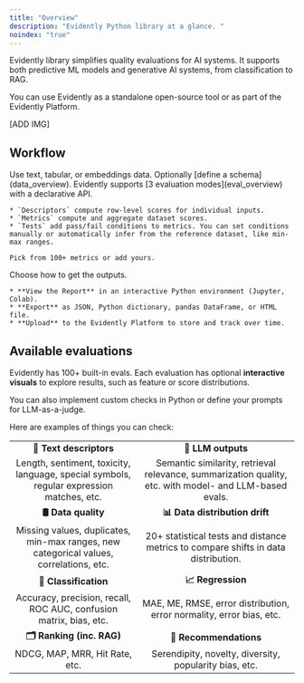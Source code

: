 ```yaml
---
title: "Overview"
description: "Evidently Python library at a glance. "
noindex: "true"
---
```


Evidently library simplifies quality evaluations for AI systems. It supports both predictive ML models and generative AI systems, from classification to RAG.

You can use Evidently as a standalone open-source tool or as part of the Evidently Platform.

\[ADD IMG]

## Workflow

<Steps>
  <Step title="Pass input data">
    Use text, tabular, or embeddings data. Optionally [define a schema](data_overview).
  </Step>

  <Step title="Configure evaluations">
    Evidently supports [3 evaluation modes](eval_overview) with a declarative API.

    * `Descriptors` compute row-level scores for individual inputs.
    * `Metrics` compute and aggregate dataset scores.
    * `Tests` add pass/fail conditions to metrics. You can set conditions manually or automatically infer from the reference dataset, like min-max ranges.

    Pick from 100+ metrics or add yours.
  </Step>

  <Step title="Get results">
    Choose how to get the outputs.&#x20;

    * **View the Report** in an interactive Python environment (Jupyter, Colab).
    * **Export** as JSON, Python dictionary, pandas DataFrame, or HTML file.
    * **Upload** to the Evidently Platform to store and track over time.
  </Step>
</Steps>

## Available evaluations&#x20;

Evidently has 100+ built-in evals. Each evaluation has optional **interactive visuals** to explore results, such as feature or score distributions.

You can also implement custom checks in Python or define your prompts for LLM-as-a-judge.

Here are examples of things you can check:

|                                                                                          |                                                                                                        |
| :--------------------------------------------------------------------------------------: | :----------------------------------------------------------------------------------------------------: |
|                                  **🔡 Text descriptors**                                 |                                           **📝 LLM outputs**                                           |
| Length, sentiment, toxicity, language, special symbols, regular expression matches, etc. | Semantic similarity, retrieval relevance, summarization quality, etc. with model- and LLM-based evals. |
|                                    **🛢 Data quality**                                   |                                     **📊 Data distribution drift**                                     |
|  Missing values, duplicates, min-max ranges, new categorical values, correlations, etc.  |           20+ statistical tests and distance metrics to compare shifts in data distribution.           |
|                                   **🎯 Classification**                                  |                                            **📈 Regression**                                           |
|            Accuracy, precision, recall, ROC AUC, confusion matrix, bias, etc.            |                  MAE, ME, RMSE, error distribution, error normality, error bias, etc.                  |
|                                 **🗂 Ranking (inc. RAG)**                                |                                         **🛒 Recommendations**                                         |
|                              NDCG, MAP, MRR, Hit Rate, etc.                              |                         Serendipity, novelty, diversity, popularity bias, etc.                         |
